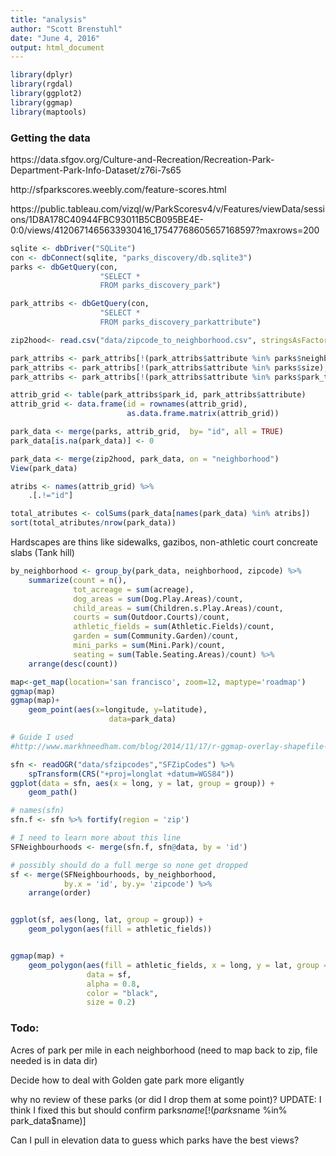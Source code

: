 ```yaml
---
title: "analysis"
author: "Scott Brenstuhl"
date: "June 4, 2016"
output: html_document
---
```


```r
library(dplyr)
library(rgdal)
library(ggplot2)
library(ggmap)
library(maptools)

```

### Getting the data

https://data.sfgov.org/Culture-and-Recreation/Recreation-Park-Department-Park-Info-Dataset/z76i-7s65

http://sfparkscores.weebly.com/feature-scores.html

https://public.tableau.com/vizql/w/ParkScoresv4/v/Features/viewData/sessions/1D8A178C40944FBC93011B5CB095BE4E-0:0/views/4120671465633930416_17547768605657168597?maxrows=200

```r
sqlite <- dbDriver("SQLite")
con <- dbConnect(sqlite, "parks_discovery/db.sqlite3")
parks <- dbGetQuery(con,
                    "SELECT * 
                    FROM parks_discovery_park")

park_attribs <- dbGetQuery(con,
                    "SELECT * 
                    FROM parks_discovery_parkattribute")

zip2hood<- read.csv("data/zipcode_to_neighborhood.csv", stringsAsFactors = FALSE)

park_attribs <- park_attribs[!(park_attribs$attribute %in% parks$neighborhood),]
park_attribs <- park_attribs[!(park_attribs$attribute %in% parks$size),]
park_attribs <- park_attribs[!(park_attribs$attribute %in% parks$park_type),]

attrib_grid <- table(park_attribs$park_id, park_attribs$attribute)
attrib_grid <- data.frame(id = rownames(attrib_grid),
                          as.data.frame.matrix(attrib_grid))

park_data <- merge(parks, attrib_grid,  by= "id", all = TRUE) 
park_data[is.na(park_data)] <- 0

park_data <- merge(zip2hood, park_data, on = "neighborhood")
View(park_data)
```


```r
atribs <- names(attrib_grid) %>% 
    .[.!="id"]

total_atributes <- colSums(park_data[names(park_data) %in% atribs])
sort(total_atributes/nrow(park_data))

```

Hardscapes are thins like sidewalks, gazibos, non-athletic court concreate slabs (Tank hill)

```r
by_neighborhood <- group_by(park_data, neighborhood, zipcode) %>%
    summarize(count = n(), 
              tot_acreage = sum(acreage),
              dog_areas = sum(Dog.Play.Areas)/count,
              child_areas = sum(Children.s.Play.Areas)/count,
              courts = sum(Outdoor.Courts)/count,
              athletic_fields = sum(Athletic.Fields)/count,
              garden = sum(Community.Garden)/count,
              mini_parks = sum(Mini.Park)/count,
              seating = sum(Table.Seating.Areas)/count) %>%
    arrange(desc(count))

```

```r
map<-get_map(location='san francisco', zoom=12, maptype='roadmap')
ggmap(map)
ggmap(map)+
    geom_point(aes(x=longitude, y=latitude),
                      data=park_data)

# Guide I used 
#http://www.markhneedham.com/blog/2014/11/17/r-ggmap-overlay-shapefile-with-filled-polygon-of-regions/

sfn <- readOGR("data/sfzipcodes","SFZipCodes") %>%
    spTransform(CRS("+proj=longlat +datum=WGS84"))
ggplot(data = sfn, aes(x = long, y = lat, group = group)) + 
    geom_path()

# names(sfn)
sfn.f <- sfn %>% fortify(region = 'zip')

# I need to learn more about this line
SFNeighbourhoods <- merge(sfn.f, sfn@data, by = 'id')

# possibly should do a full merge so none get dropped
sf <- merge(SFNeighbourhoods, by_neighborhood, 
            by.x = 'id', by.y= 'zipcode') %>%
    arrange(order)


ggplot(sf, aes(long, lat, group = group)) + 
    geom_polygon(aes(fill = athletic_fields))


ggmap(map) + 
    geom_polygon(aes(fill = athletic_fields, x = long, y = lat, group = group), 
                 data = sf,
                 alpha = 0.8, 
                 color = "black",
                 size = 0.2)
```


### Todo:
Acres of park per mile in each neighborhood (need to map back to zip, file 
needed is in data dir)

Decide how to deal with Golden gate park more eligantly 

why no review of these parks (or did I drop them at some point)?
UPDATE: I think I fixed this but should confirm
parks$name[!(parks$name %in% park_data$name)]

Can I pull in elevation data to guess which parks have the best views?



